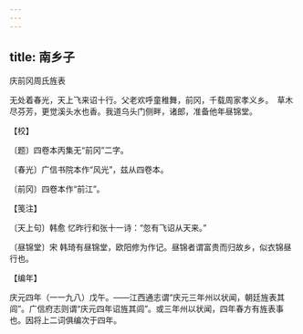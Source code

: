 ```yaml
---
---
---
```

title: 南乡子
---



庆前冈周氏旌表





无处着春光，天上飞来诏十行。父老欢呼童稚舞，前冈，千载周家孝义乡。　草木尽芬芳，更觉溪头水也香。我道乌头门侧畔，诸郎，准备他年昼锦堂。





【校】


〔题〕四卷本丙集无“前冈”二字。

〔春光〕广信书院本作“风光”，兹从四卷本。

〔前冈〕四卷本作“前江”。





【笺注】


〔天上句〕韩愈 忆昨行和张十一诗：“忽有飞诏从天来。”

〔昼锦堂〕宋 韩琦有昼锦堂，欧阳修为作记。昼锦者谓富贵而归故乡，似衣锦昼行也。





【编年】


庆元四年（一一九八）戊午。——江西通志谓“庆元三年州以状闻，朝廷旌表其闾”。广信府志则谓“庆元四年诏旌其闾”。或三年州以状闻，四年春方有旌表事也。因将上二词俱编次于四年。